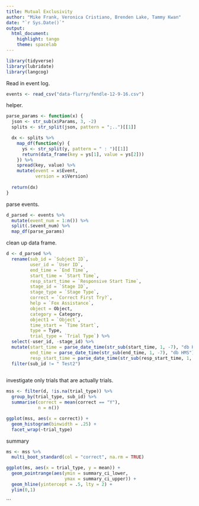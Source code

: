 ```yaml
---
title: Mutual Exclusivity
author: "Mike Frank, Veronica Cristiano, Brenden Lake, Tammy Kwan"
date: "`r Sys.Date()`"
output:
  html_document:
    highlight: tango
    theme: spacelab
---
```


```r
library(tidyverse)
library(lubridate)
library(langcog)
```

Read in event log. 

```r
events <- read_csv("data-flurry/fendle-12-9-16.csv")
```

helper.

```r
parse_params <- function(x) {
  json <- str_sub(x$Params, 3, -2)
  splits <- str_split(json, pattern = ";..")[[1]] 

  dx <- splits %>%
    map_df(function(y) {
      ys <- str_split(y, pattern = " : ")[[1]]
      return(data_frame(key = ys[1], value = ys[2]))
    }) %>%
    spread(key, value) %>%
    mutate(event = x$Event,
           version = x$Version)
  
  return(dx)
}
```
  
parse events.

```r
d_parsed <- events %>% 
  mutate(event_num = 1:n()) %>%
  split(.$event_num) %>%
  map_df(parse_params)
```

clean up data frame.

```r
d <- d_parsed %>%
  rename(sub_id = `Subject ID`,
         user_id = `User ID`,
         end_time = `End Time`,
         start_time = `Start Time`,
         resp_start_time = `Responsive Start Time`,
         stage_id = `Stage ID`,
         stage_type = `Stage Type`,
         correct = `Correct First Try?`,
         help = `Fox Assistance`,
         object = Object,
         category = Category,
         object1 = `Object`,
         time_start = `Time Start`,
         type = Type, 
         trial_type = `Trial Type`) %>%
  select(-user_id, -stage_id) %>%
  mutate(start_time = parse_date_time(str_sub(start_time, 1, -7), "db HMS"),
         end_time = parse_date_time(str_sub(end_time, 1, -7), "db HMS"),
         resp_start_time = parse_date_time(str_sub(resp_start_time, 1, -7), "db HMS")) %>%
  filter(sub_id != " Test2")
  
```

investigate only trials that are actually trials. 

```r
mss <- filter(d, !is.na(trial_type)) %>%
  group_by(trial_type, sub_id) %>%
  summarise(correct = mean(correct == "Y"), 
            n = n())

ggplot(mss, aes(x = correct)) + 
  geom_histogram(binwidth = .25) + 
  facet_wrap(~trial_type)
```

summary

```r
ms <- mss %>%
  multi_boot_standard(col = "correct", na.rm = TRUE)

ggplot(ms, aes(x = trial_type, y = mean)) + 
  geom_pointrange(aes(ymin = summary_ci_lower, 
                      ymax = summary_ci_upper)) + 
  geom_hline(yintercept = .5, lty = 2) + 
  ylim(0,1) 
```

  
```